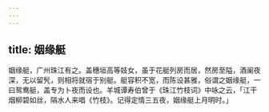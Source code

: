 ```yaml
---
---
---
```

title: 姻缘艇
---



姻缘艇，广州珠江有之。盖穗垣高等妓女，虽于花艇列房而居，然房至隘，酒阑夜深，无以留髠，则相将就宿于别艇。艇容积不宽，而陈设甚雅，俗谓之姻缘艇，一曰鸳鸯艇，盖专为卜夜而设也。羊城谭寿伯曾于《珠江竹枝词》中咏之云，「江干烟柳碧如丝，隔水人来唱《竹枝》。记得定情三五夜，姻缘艇上月明时。」